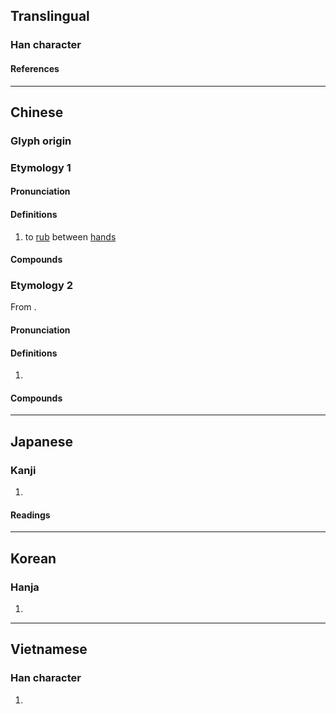 {{character info}}
==Translingual==

===Han character===
{{Han char|rn=64|rad=手|as=10|sn=13|four=58011|canj=QTQM|ids=⿰扌差}}

====References====
{{Han ref|kx=0446.240|dkj=12476|dj=0797.080|hdz=31923.100|uh=6413}}

----

==Chinese==
{{zh-forms}}

===Glyph origin===
{{Han etym}}

===Etymology 1===

====Pronunciation====
{{zh-pron
|m=cuō
|ma=Zh-cuo.ogg
|c=co1
|h=pfs=chho
|mn=chho/so
|mn_note=chho - literary; so - vernacular
|mc=y
|oc=y
|cat=v
}}

====Definitions====
{{zh-hanzi}}

# to [[rub]] between [[hand]]s

====Compounds====
{{zh-der|搓粉摶朱|搓圓仔湯|搓麻將|搓澡|搓弄|揉搓|搓湯圓|搓揉|搓手|滴粉搓酥|搓粉團朱|搓手跺腳|搓圓仔|搓手頓腳|挼搓|搓板|搓手頓足}}

===Etymology 2===
From {{zh-l|搋|tr=caai1}}.

====Pronunciation====
{{zh-pron
|m=
|ma=
|c=caai1
|cat=v
}}

====Definitions====
{{zh-hanzi}}

# {{lb|zh|Cantonese}} {{rfdef|zh}}

====Compounds====
{{zh-der|搓波|搓粉板|搓麵粉|搓燕|搓麻雀|搓雀|搓排球}}

{{zh-cat|Intermediate}}

----

==Japanese==

===Kanji===
{{ja-kanji|grade=|rs=手10}}

# {{rfdef|ja|sort=手10}}

====Readings====
{{ja-readings
|goon=さ
|kanon=さ
|kun=よ-る
}}

----

==Korean==

===Hanja===
{{ko-hanja|차}}

# {{rfdef|ko|sort=手10}}

----

==Vietnamese==

===Han character===
{{vi-readings|rs=手10|reading=[[sai]], [[tha]], [[xaay]], [[xay]], [[xoay]], [[thoa]], [[xây]]}}

# {{rfdef|vi|sort=手10}}

{{cln|vi|Han tu}}